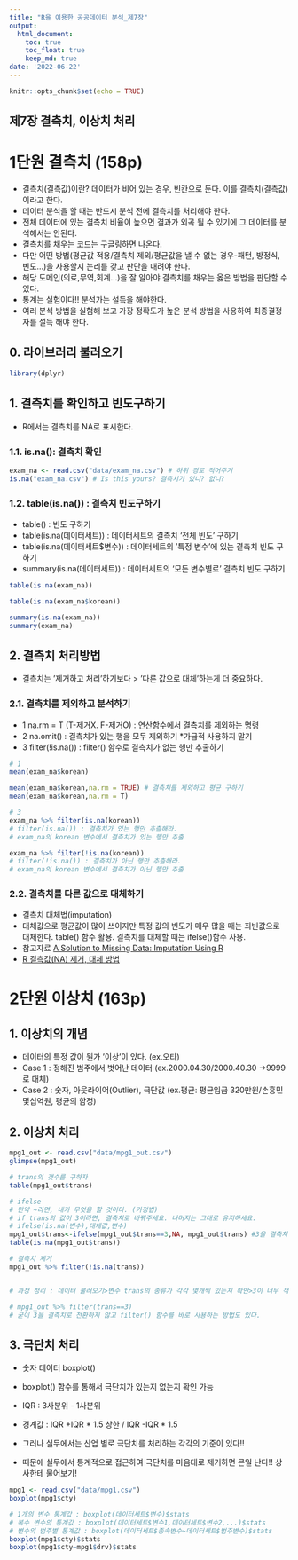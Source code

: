 ```yaml
---
title: "R을 이용한 공공데이터 분석_제7장"
output:
  html_document:
    toc: true
    toc_float: true
    keep_md: true
date: '2022-06-22'
---
```


```r
knitr::opts_chunk$set(echo = TRUE)
```

제7장 결측치, 이상치 처리
-
# 1단원 결측치 (158p)
- 결측치(결측값)이란? 데이터가 비어 있는 경우, 빈칸으로 둔다. 이를 결측치(결측값)이라고 한다. 
- 데이터 분석을 할 때는 반드시 분석 전에 결측치를 처리해야 한다.
- 전체 데이터에 있는 결측치 비율이 높으면 결과가 외곡 될 수 있기에 그 데이터를 분석해서는 안된다.
- 결측치를 채우는 코드는 구글링하면 나온다. 
- 다만 어떤 방법(평균값 적용/결측치 제외/평균값을 낼 수 없는 경우-패턴, 방정식, 빈도...)을 사용할지 논리를 갖고 판단을 내려야 한다.
- 해당 도메인(의료,무역,회계...)을 잘 알아야 결측치를 채우는 옳은 방법을 판단할 수 있다.
- 통계는 실험이다!! 분석가는 설득을 해야한다. 
- 여러 분석 방법을 실험해 보고 가장 정확도가 높은 분석 방법을 사용하여 최종결정자를 설득 해야 한다.

## 0. 라이브러리 불러오기
```r
library(dplyr)
```


## 1. 결측치를 확인하고 빈도구하기
- R에서는 결측치를 NA로 표시한다.

### 1.1. is.na(): 결측치 확인
```r
exam_na <- read.csv("data/exam_na.csv") # 하위 경로 적어주기
is.na("exam_na.csv") # Is this yours? 결측치가 있니? 없니?
```

### 1.2. table(is.na()) : 결측치 빈도구하기

- table() : 빈도 구하기
- table(is.na(데이터세트)) : 데이터세트의 결측치 '전체 빈도' 구하기
- table(is.na(데이터세트$변수)) : 데이터세트의 '특정 변수'에 있는 결측치 빈도 구하기
- summary(is.na(데이터세트)) : 데이터세트의 '모든 변수별로' 결측치 빈도 구하기

```r
table(is.na(exam_na))

table(is.na(exam_na$korean))

summary(is.na(exam_na))
summary(exam_na)
```

## 2. 결측치 처리방법
- 결측치는 '제거하고 처리'하기보다 > '다른 값으로 대체'하는게 더 중요하다.

### 2.1. 결측치를 제외하고 분석하기
- 1 na.rm = T (T-제거X. F-제거O) : 연산함수에서 결측치를 제외하는 명령
- 2 na.omit() : 결측치가 있는 행을 모두 제외하기 *가급적 사용하지 말기
- 3 filter(!is.na()) : filter() 함수로 결측치가 없는 행만 추출하기
```r
# 1
mean(exam_na$korean)

mean(exam_na$korean,na.rm = TRUE) # 결측치를 제외하고 평균 구하기
mean(exam_na$korean,na.rm = T)

# 3
exam_na %>% filter(is.na(korean))
# filter(is.na()) : 결측치가 있는 행만 추츨해라.
# exam_na의 korean 변수에서 결측치가 있는 행만 추출

exam_na %>% filter(!is.na(korean)) 
# filter(!is.na()) : 결측치가 아닌 행만 추츨해라.
# exam_na의 korean 변수에서 결측치가 아닌 행만 추출
```

### 2.2. 결측치를 다른 값으로 대체하기
- 결측치 대체법(imputation)
- 대체값으로 평균값이 많이 쓰이지만 특정 값의 빈도가 매우 많을 때는 최빈값으로 대체한다. table() 함수 활용. 결측치를 대체할 때는 ifelse()함수 사용.
- 참고자료 [A Solution to Missing Data: Imputation Using R](https://www.kdnuggets.com/2017/09/missing-data-imputation-using-r.html)
- [R 결측값(NA) 제거, 대체 방법](https://velog.io/@lifeisbeautiful/R-%EA%B2%B0%EC%B8%A1%EA%B0%92NA-%EC%A0%9C%EA%B1%B0-%EB%8C%80%EC%B2%B4-%EB%B0%A9%EB%B2%95)

# 2단원 이상치 (163p)
## 1. 이상치의 개념
- 데이터의 특정 값이 뭔가 '이상'이 있다. (ex.오타)
- Case 1 : 정해진 범주에서 벗어난 데이터 (ex.2000.04.30/2000.40.30 ->9999로 대체)
- Case 2 : 숫자, 아웃라이어(Outlier), 극단값 (ex.평균: 평균임금 320만원/손흥민 몇십억원, 평균의 함정)

## 2. 이상치 처리
```r
mpg1_out <- read.csv("data/mpg1_out.csv")
glimpse(mpg1_out)

# trans의 갯수를 구하자
table(mpg1_out$trans)

# ifelse
# 만약 ~라면, 내가 무엇을 할 것이다. (가정법)
# if trans의 값이 3이라면, 결측치로 바꿔주세요. 나머지는 그대로 유지하세요.
# ifelse(is.na(변수),대체값,변수)
mpg1_out$trans<-ifelse(mpg1_out$trans==3,NA, mpg1_out$trans) #3을 결측치 처리
table(is.na(mpg1_out$trans))

# 결측치 제거
mpg1_out %>% filter(!is.na(trans))


# 과정 정리 : 데이터 불러오기>변수 trans의 종류가 각각 몇개씩 있는지 확인>3이 너무 적어서 제거하고자 함>3을 결측치로 변환해서>결측치를 제거

# mpg1_out %>% filter(trans==3)
# 굳이 3을 결측치로 전환하지 않고 filter() 함수를 바로 사용하는 방법도 있다.
```

## 3. 극단치 처리
- 숫자 데이터 boxplot()
- boxplot() 함수를 통해서 극단치가 있는지 없는지 확인 가능
- IQR : 3사분위 - 1사분위
- 경계값 : IQR +IQR * 1.5 상한 / IQR -IQR * 1.5

- 그러나 실무에서는 산업 별로 극단치를 처리하는 각각의 기준이 있다!!
- 때문에 실무에서 통계적으로 접근하여 극단치를 마음대로 제거하면 큰일 난다!! 상사한테 물어보기!

```r
mpg1 <- read.csv("data/mpg1.csv")
boxplot(mpg1$cty)

# 1개의 변수 통계값 : boxplot(데이터세트$변수)$stats
# 복수 변수의 통계값 : boxplot(데이터세트$변수1,데이터세트$변수2,...)$stats
# 변수의 범주별 통계값 : boxplot(데이터세트$종속변수~데이터세트$범주변수)$stats
boxplot(mpg1$cty)$stats
boxplot(mpg1$cty~mpg1$drv)$stats
```